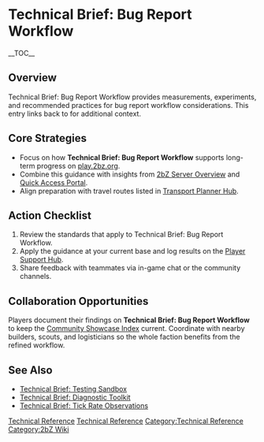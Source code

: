 {{Short description|Technical Brief: Bug Report Workflow provides measurements, experiments, and recommended practices for bug report workflow considerations}}
= Technical Brief: Bug Report Workflow =
{{2bZ Navbox}}
__TOC__

== Overview ==
Technical Brief: Bug Report Workflow provides measurements, experiments, and recommended
practices for bug report workflow considerations. This entry links back to
[[Category:Technical Reference|Technical Reference]] for additional context.

== Core Strategies ==
* Focus on how '''Technical Brief: Bug Report Workflow''' supports long-term progress on [[play.2bz.org]].
* Combine this guidance with insights from [[2bZ Server Overview]] and [[Quick Access Portal]].
* Align preparation with travel routes listed in [[Transport Planner Hub]].

== Action Checklist ==
# Review the [[Category:Technical Reference|Technical Reference]] standards that apply to Technical Brief: Bug Report Workflow.
# Apply the guidance at your current base and log results on the [[Player Support Hub]].
# Share feedback with teammates via in-game chat or the community channels.

== Collaboration Opportunities ==
Players document their findings on '''Technical Brief: Bug Report Workflow''' to keep the
[[Community Showcase Index]] current. Coordinate with nearby builders, scouts, and
logisticians so the whole faction benefits from the refined workflow.

== See Also ==
* [[Technical Brief: Testing Sandbox]]
* [[Technical Brief: Diagnostic Toolkit]]
* [[Technical Brief: Tick Rate Observations]]

[[Category:Technical Reference]]
[[Category:2bZ Wiki]]
